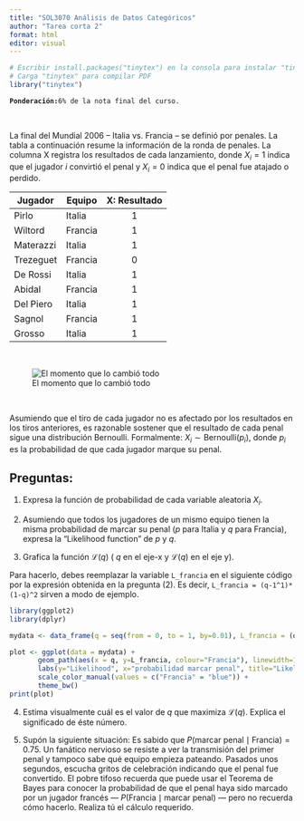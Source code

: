 ```yaml
---
title: "SOL3070 Análisis de Datos Categóricos"  
author: "Tarea corta 2"  
format: html
editor: visual  
---
```


```r
# Escribir install.packages("tinytex") en la consola para instalar "tinytex"
# Carga "tinytex" para compilar PDF
library("tinytex")
```

**`Ponderación:`**`6% de la nota final del curso.`

<br>

La final del Mundial 2006 -- Italia vs. Francia -- se definió por penales. La tabla a continuación resume la información de la ronda de penales. La columna X registra los resultados de cada lanzamiento, donde $X_{i}=1$ indica que el jugador $i$ convirtió el penal y $X_{i}=0$ indica que el penal fue atajado o perdido.

| Jugador   | Equipo  | X: Resultado |
|-----------|---------|:------------:|
| Pirlo     | Italia  |      1       |
| Wiltord   | Francia |      1       |
| Materazzi | Italia  |      1       |
| Trezeguet | Francia |      0       |
| De Rossi  | Italia  |      1       |
| Abidal    | Francia |      1       |
| Del Piero | Italia  |      1       |
| Sagnol    | Francia |      1       |
| Grosso    | Italia  |      1       |

<br>

![El momento que lo cambió todo](zidane.jpeg)

<br>

Asumiendo que el tiro de cada jugador no es afectado por los resultados en los tiros anteriores, es razonable sostener que el resultado de cada penal sigue una distribución Bernoulli. Formalmente: $X_{i} \sim \text{Bernoulli}(p_{i})$, donde $p_{i}$ es la probabilidad de que cada jugador marque su penal.

## Preguntas:

1)  Expresa la función de probabilidad de cada variable aleatoria $X_{i}$.

2)  Asumiendo que todos los jugadores de un mismo equipo tienen la misma probabilidad de marcar su penal ($p$ para Italia y $q$ para Francia), expresa la "Likelihood function" de $p$ y $q$.

3)  Grafica la función $\mathcal{L}(q)$ ( $q$ en el eje-x y $\mathcal{L}(q)$ en el eje y).

Para hacerlo, debes reemplazar la variable `L_francia` en el siguiente código por la expresión obtenida en la pregunta (2). Es decir, `L_francia = (q-1^1)*(1-q)^2` sirven a modo de ejemplo.

```r
library(ggplot2)
library(dplyr)

mydata <- data_frame(q = seq(from = 0, to = 1, by=0.01), L_francia = (q-1^1)*(1-q)^2)

plot <- ggplot(data = mydata) +
       geom_path(aes(x = q, y=L_francia, colour="Francia"), linewidth=1.5) +
       labs(y="Likelihood", x="probabilidad marcar penal", title="Likelihood function de q", colour="") +
       scale_color_manual(values = c("Francia" = "blue")) +
       theme_bw() 
print(plot)
```

4)  Estima visualmente cuál es el valor de $q$ que maximiza $\mathcal{L}(q)$. Explica el significado de éste número.

5)  Supón la siguiente situación: Es sabido que $P(\text{marcar penal} \mid \text{Francia}) = 0.75$. Un fanático nervioso se resiste a ver la transmisión del primer penal y tampoco sabe qué equipo empieza pateando. Pasados unos segundos, escucha gritos de celebración indicando que el penal fue convertido. El pobre tifoso recuerda que puede usar el Teorema de Bayes para conocer la probabilidad de que el penal haya sido marcado por un jugador francés — $P(\text{Francia} \mid \text{marcar penal})$ — pero no recuerda cómo hacerlo. Realiza tú el cálculo requerido.
